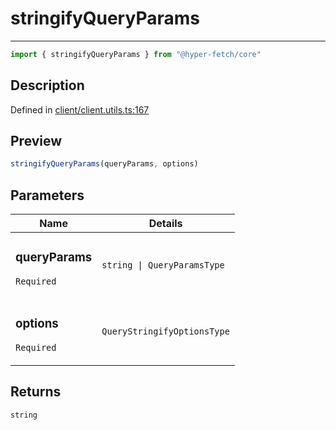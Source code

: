 

# stringifyQueryParams

<div class="api-docs__separator" data-reactroot="">

---

</div><div class="api-docs__import" data-reactroot="">

```ts
import { stringifyQueryParams } from "@hyper-fetch/core"
```

</div><div class="api-docs__section">

## Description

</div><div class="api-docs__description"><span class="api-docs__do-not-parse">



</span></div><p class="api-docs__definition">

Defined in [client/client.utils.ts:167](https://github.com/BetterTyped/hyper-fetch/blob/c3e2c45/packages/core/src/client/client.utils.ts#L167)

</p><div class="api-docs__section">

## Preview

</div><div class="api-docs__preview fn">

```ts
stringifyQueryParams(queryParams, options)
```

</div><div class="api-docs__section">

## Parameters

</div><div class="api-docs__parameters"><table><thead><tr><th>Name</th><th>Details</th></tr></thead><tbody><tr param-data="queryParams"><td class="api-docs__param-name required">

### queryParams 

`Required`

</td><td class="api-docs__param-type">

`string | QueryParamsType`

</td></tr><tr param-data="options"><td class="api-docs__param-name required">

### options 

`Required`

</td><td class="api-docs__param-type">

`QueryStringifyOptionsType`

</td></tr></tbody></table></div><div class="api-docs__section">

## Returns

</div><div class="api-docs__returns">

```ts
string
```

</div>